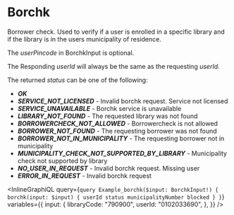 # Borchk

Borrower check. Used to verify if a user is enrolled in a specific library and if the library is in the users municipality of residence.

The _userPincode_ in BorchkInput is optional.

The Responding _userId_ will always be the same as the requesting _userId_.

The returned _status_ can be one of the following:

- _**OK**_
- _**SERVICE_NOT_LICENSED**_ - Invalid borchk request. Service not licensed
- _**SERVICE_UNAVAILABLE**_ - Borchk service is unavailable
- _**LIBRARY_NOT_FOUND**_ - The requested library was not found
- _**BORROWERCHECK_NOT_ALLOWED**_ - Borrowercheck is not allowed
- _**BORROWER_NOT_FOUND**_ - The requesting borrower was not found
- _**BORROWER_NOT_IN_MUNICIPALITY**_ - The requesting borrower not in municipality
- _**MUNICIPALITY_CHECK_NOT_SUPPORTED_BY_LIBRARY**_ - Municipality check not supported by library
- _**NO_USER_IN_REQUEST**_ - Invalid borchk request. Missing user
- _**ERROR_IN_REQUEST**_ - Invalid borchk request

<InlineGraphiQL
  query={`
    query Example_borchk($input: BorchkInput!) {
        borchk(input: $input) {
            userId
            status
            municipalityNumber
            blocked
        }
    }
`}
  variables={{
    input: {
      libraryCode: "790900",
      userId: "0102033690",
    },
  }}
/>
